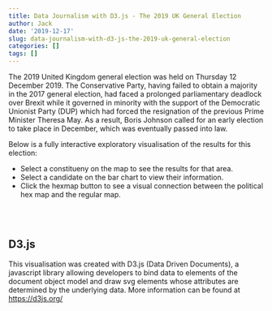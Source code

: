 ```yaml
---
title: Data Journalism with D3.js - The 2019 UK General Election
author: Jack
date: '2019-12-17'
slug: data-journalism-with-d3-js-the-2019-uk-general-election
categories: []
tags: []
---
```


The 2019 United Kingdom general election was held on Thursday 12 December 2019. The Conservative Party, having failed to obtain a majority in the 2017 general election, had faced a prolonged parliamentary deadlock over Brexit while it governed in minority with the support of the Democratic Unionist Party (DUP) which had forced the resignation of the previous Prime Minister Theresa May. As a result, Boris Johnson called for an early election to take place in December, which was eventually passed into law.

Below is a fully interactive exploratory visualisation of the results for this election:

* Select a constitueny on the map to see the results for that area.  
* Select a candidate on the bar chart to view their information.  
* Click the hexmap button to see a visual connection between the political hex map and the regular map.

<!--html_preserve-->
<script type="text/javascript" src="https://ajax.googleapis.com/ajax/libs/d3js/5.14.2/d3.min.js"></script>
<script src="https://unpkg.com/d3-composite-projections@1.3.1/d3-composite-projections.js"></script>
<script src='https://cdnjs.cloudflare.com/ajax/libs/spin.js/2.0.1/spin.min.js'></script> 

<style type="text/css">
    /* Style goes here */
    
#chart {
      position: relative;
      font-family: -apple-system,BlinkMacSystemFont,"Segoe UI",Roboto,"Helvetica Neue",Arial,sans-serif,"Apple Color Emoji","Segoe UI Emoji","Segoe UI Symbol";
    }

path {
        -moz-transition: all 0.25s;
        -o-transition: all 0.25s;
        -webkit-transition: all 0.25s;
        transition: all 0.2s;
    } 

.border:hover{
        fill:lightblue;
        stroke-width: 2;
    }  

/*             body {
        display: flex;
        align-items: center;
        justify-content: center;
    }  */

    .border {
        stroke: black;
        stroke-width: 0.15px; /* desired stroke width (line height)*/
        vector-effect: non-scaling-stroke; /* line height won't scale*/
    }


.hexbod {
        stroke: black;
        stroke-width: 0.05px;
        vector-effect: non-scaling-stroke; /* line height won't scale*/
    }

.hexbod:hover {
        fill:lightblue;
        stroke: black;
        stroke-width: 2;
    }  

    #tooltip, #tooltip2 {
        position: absolute;
        display: inline-block;
        
        height: auto;
        padding: 10px;
        background-color: white;
        opacity: 90%;
        -webkit-border-radius: 10px;
        -moz-border-radius: 10px;
        border-radius: 10px;
        -webkit-box-shadow: 4px 4px 10px rgba(0, 0, 0, 0.4);
        -moz-box-shadow: 4px 4px 10px rgba(0, 0, 0, 0.4);
        box-shadow: 4px 4px 10px rgba(0, 0, 0, 0.4);
        pointer-events: none;
        z-index: 1;
    }

    #tooltip.hidden, #tooltip2.hidden {
        display: none;
    }

    #tooltip p, #tooltip2 p {
        margin: 0;
        font-family: -apple-system,BlinkMacSystemFont,"Segoe UI",Roboto,"Helvetica Neue",Arial,sans-serif,"Apple Color Emoji","Segoe UI Emoji","Segoe UI Symbol";
        font-size: 16px;
        line-height: 20px;
    }

image {
        border: 3px solid #021a40;
    }

#info_title {
        text-decoration: underline;
    }
</style>

</head>
<body>
<div id="tooltip" class="hidden">
        <p><strong>Constituency:</strong></p>
        <p><span id="value">100</span></p>
</div>
<div id="tooltip2" class="hidden">
        <p><strong>Candidate: <span id="candidate"></span></strong></p>
        <p>- <span id="party">100</span></p>
        <p>- Votes: <span id="votes"></span></p>
</div>
<div id="chart" align="center"></div>

<br />
<br />
<script type="text/javascript">

// loader settings
var opts = {
  lines: 9, // The number of lines to draw
  length: 9, // The length of each line
  width: 5, // The line thickness
  radius: 14, // The radius of the inner circle
  color: 'black', // #rgb or #rrggbb or array of colors
  speed: 1.9, // Rounds per second
  trail: 40, // Afterglow percentage
  className: 'spinner' // The CSS class to assign to the spinner
};

var w = 350;//document.getElementById("content").offsetWidth / 2;//window.innerWidth/4;
console.log(w);
var h = w*1.5;
var padding = 40;
var hex_layout = false;

function max_index(d){
    candidates = d["properties"]["candidates"];
    var max_votes = 0;
    var max_votes_index;
    for (var i =0; i < Object.keys(candidates).length; i++){
            if (candidates[i]["votes"] > max_votes){
                max_votes = candidates[i]["votes"];
                max_votes_index = i;
            }
        };
    return max_votes_index;
};

var projection = d3.geoAlbersUk().translate([w/2.4,h/2]).scale(2700);

var path = d3.geoPath()
             .projection(projection);//.center([-3.5,55.4])
             

var bar = d3.select("#chart").append("svg")
            .attr("id", "bar")
            .attr("width", w)
            .attr("height", h)
            .attr("border", 1);
            //.attr("tranform", "translate(600,0)");  

var svg2 = d3.select("#chart").append("svg")
            .attr("id", "maindiv")
            .attr("width", w)
            .attr("height", h)
            .attr("border", 1)
            //.attr("transform", "translate(-1,0)"); 
            
var target = document.getElementById("chart");
console.log(target);
// trigger loader


/*var borderPath = svg2.append("rect")
 		.attr("x", 0)
        .attr("y", 0) 
        .attr("rx", 20)
        .attr("ry", 20)
 		.attr("height", h)
 		.attr("width", w)
 		.style("stroke", "	#778899")
 		.style("fill", "none")
           .style("stroke-width", 1);*/


/*         var borderPath2 = bar.append("rect")
 		.attr("x", 0)
        .attr("y", 0)
        .attr("rx", 20)
        .attr("ry", 20)
 		.attr("height", h)
 		.attr("width", w)
 		.style("stroke", "	#778899")
 		.style("fill", "none")
        .style("stroke-width", 1);  */
     



const zoom = d3.zoom()
    .interpolate(d3.interpolate)
    .scaleExtent([1, 8])
    .on('zoom', zoomed);

function zoomed() {
    svg2
    .selectAll('.mapborder,.composite_border') // To prevent stroke width from scaling
    .attr('transform', d3.event.transform);
} 

svg2.call(zoom);
var zoom_state_original = d3.zoomTransform(svg2.node());


function init(){

  // initialize spinner
  var spinner = new Spinner(opts).spin(target);

  d3.json("/post/2018-06-10-will-the-real-smart-city-please-stand-up_files/merged_dict2.json") 
    .then(function(json, error){
      if (error) throw error;
      
      // stop spin.js loader
      spinner.stop();
      
      // plot graphs
      chart(json);
  });
}
init();


function chart(json){

    data = json.features;

    color = {"Labour Party" : "#DC241f", 
             "Labour and Co-operative Party": "#DC241f",
             "Conservative and Unionist Party" : "#0087DC", 
             "Scottish National Party (SNP)" : "#FFFF00", 
             "Liberal Democrats" : "#FDBB30", 
             "Green Party": "green",
             "Democratic Unionist Party - D.U.P.": "#8B0000",
             "Sinn Féin": "#008C5E",
             "Plaid Cymru - The Party of Wales": "#00DE68",
             "Independent": "#A9A9A9",
             "The Brexit Party": "#12b6cf",
             "Aontú": "#44532A",
             "Libertarian Party": "#002C4E",
             "Scottish Green Party": "#62A53A",
             "Yorkshire Party": "#21A8E0",
             "SDLP (Social Democratic & Labour Party)": "#006E51",
             "Alliance - Alliance Party of Northern Ireland": "#F2D030",
             "People Before Profit Alliance": "#6A100F",
             "Ulster Unionist Party": "#1F3461",
             "UK Independence Party (UKIP)": "#702E85",
             "Speaker seeking re-election": "black",
             "Christian Peoples Alliance": "#813887",
             "Social Democratic Party": "#0D458D",
             "The Liberal Party": "#FFAC00",
             "Animal Welfare Party": "#EE3263"};

    logo = {"Labour Party" : "party_logos/labour_logo.svg", 
             "Labour and Co-operative Party": "party_logos/labour_logo.svg",
             "Conservative and Unionist Party" : "party_logos/conservative_logo.svg", 
             "Scottish National Party (SNP)" : "party_logos/snp_logo.svg", 
             "Liberal Democrats" : "party_logos/liberal_democrats_logo.svg", 
             "Green Party": "party_logos/green_logo.svg",
             "Democratic Unionist Party - D.U.P.": "party_logos/conservative_logo.svg",
             "Sinn Féin": "party_logos/conservative_logo.svg",
             "Plaid Cymru - The Party of Wales": "party_logos/plaid_cymru_logo.svg",
             "Independent": "party_logos/independant_logo.svg",
             "The Brexit Party": "party_logos/brexit_party_logo.svg",
             "SDLP (Social Democratic & Labour Party)": "party_logos/sdlp_logo.svg",
             "Sinn Féin": "party_logos/sinn_fein_logo.svg",
             "Ulster Unionist Party": "party_logos/uup_logo.svg",
             "Aontú": "party_logos/aontu_logo.svg",
             "Libertarian Party": "party_logos/libertarian_party_logo.svg",
             "Scottish Green Party": "party_logos/scottish_green_party_logo.svg",
             "Democratic Unionist Party - D.U.P.": "party_logos/democratic_unionist_party_logo.svg",
             "UK Independence Party (UKIP)": "party_logos/ukip_logo.svg",
             "Yorkshire Party": "party_logos/yorkshire_logo.svg",
             "Alliance - Alliance Party of Northern Ireland": "party_logos/alliance_logo.svg",
             "People Before Profit Alliance": "party_logos/people_before_profit_logo.svg",
             "Official Monster Raving Loony Party": "party_logos/looney_logo.svg",
             "Speaker seeking re-election": "party_logos/speaker_logo.svg",
             "Christian Peoples Alliance": "party_logos/christian_peoples_alliance_logo.svg",
             "Social Democratic Party": "party_logos/sdp_logo.svg",
             "The Liberal Party": "party_logos/liberal_party_logo.svg",
             "Animal Welfare Party": "party_logos/awp_logo.svg",
             "other": "party_logos/other_logo.svg"};
    


    var cScale = d3.scaleLog()
                   .domain([d3.min(data, function(d){return d.value.properties.st_areashape; }), d3.max(data, function(d){ return d.value.properties.st_areashape; })])
                   .range([0,255]);

    // ===============================================================
    // MAP
    // ===============================================================

    var mapkey = function(d) {
return d.key;
    };

    svg2.selectAll(".mapborder")
       .data(data, mapkey)
       .enter()
       .append("g")
       .attr("class", "mapborder")
       .append("path")
       .attr("d", function(d){
           return path(d.value);
       })
       .attr("class", "border")
       .attr("fill", function(d){
           return color[d["value"]["properties"]["candidates"][max_index(d.value)]["party"]]; 
       })

       d3.selectAll(".mapborder")
       .on("mouseover", function(d) {
            //Get this bar's x/y values, then augment for the tooltip
            var xPosition = d3.event.pageX + 20;//parseFloat(path.centroid(d.value)[0]) + 750; //+ xScale.bandwidth() / 2;
            var yPosition = d3.event.pageY + 20;//parseFloat(path.centroid(d.value)[1]) + 100; // 2 + h / 2;
            //Update the tooltip position and value
            d3.select("#tooltip")
                .style("left", xPosition + "px")
                .style("top", yPosition + "px")
                .select("#value")
                .text(d.value.properties.pcon17nm);
                //Show the tooltip
            d3.select("#tooltip").classed("hidden", false);
       })
       .on("mouseout", function() {
            //Hide the tooltip
            d3.select("#tooltip").classed("hidden", true);
        });

    svg2
        .append("g")
        .attr("class", "composite_border")
        .append("path")
        .style("fill", "none")
        .style("stroke", "black")
        .style("stroke-width", "0.5")
        .attr("d", projection.getCompositionBorders());

    var hexbutton = svg2.append("g")
        .attr("class", "hexbutton")    
        .append("rect")
        .attr("class", "hexbuttonrect")
        .attr("x", 10)
        .attr("y", 10)
        .attr("rx", 7)
        .attr("ry", 7)
        .attr("width", 50)
        .attr("height", 50)
        .attr("fill", "white")
        .attr("stroke", "black")
        .attr("opacity", 0.9)
        .on("mousedown", function(){            
            d3.event.stopImmediatePropagation(); // stop zoom   
        });

    function draw_zoom_buttons(){
        var zoomInButton =svg2.append("g")
                            .attr("class", "zoomIn_button")
                            .append("rect")
                            .attr("x", w/100)
                            .attr("y", h-h/100 - w/13)
                            .attr("rx", 5)
                            .attr("ry", 5)
                            .attr("width", w/13)
                            .attr("height", w/13)
                            .attr("fill", "white")
                            .attr("stroke", "black")
                            .attr("opacity", 0)
                            .on("mousedown", function(){            
                                d3.event.stopImmediatePropagation(); // stop zoom   
                            })
                            .transition()
                            .duration(500)
                            .attr("opacity", 0.9);
        svg2.append("text")
            .attr("class", "zoomIn_button")
            .text("+")
            .attr("x", w/100 + w/30 + 1.9)
            .attr("y", h - h/100 - w/55 -0.4)
            .attr("text-anchor", "middle")
            .style("pointer-events", "none")
            .style("font-size", "24px")
            .attr("opacity", 0)
            .transition()
            .duration(500)
            .attr("opacity", 0.9);
        var zoomOutButton =svg2.append("g")
                            .attr("class", "zoomOut_button")
                            .append("rect")
                            .attr("x", w*2/100 + w/13)
                            .attr("y", h-h/100 - w/13)
                            .attr("rx", 5)
                            .attr("ry", 5)
                            .attr("width", w/13)
                            .attr("height", w/13)
                            .attr("fill", "white")
                            .attr("stroke", "black")
                            .attr("opacity", 0)
                            .on("mousedown", function(){            
                                d3.event.stopImmediatePropagation(); // stop zoom   
                            })
                            .transition()
                            .duration(500)
                            .attr("opacity", 0.9);
        svg2.append("text")
            .attr("class", "zoomOut_button")
            .text("-")
            .attr("x", w*2/100 + w/20 + w/15 -0.1)
            .attr("y", h - h/100 - w/55 -0.4)
            .attr("text-anchor", "middle")
            .style("pointer-events", "none")
            .style("font-size", "24px")
            .attr("opacity", 0)
            .transition()
            .duration(500)
            .attr("opacity", 0.9);
        var resetButton =svg2.append("g")
                            .attr("class", "reset_zoom")
                            .append("rect")
                            .attr("x", w*3/100 + w*2/13)
                            .attr("y", h-h/100 - w/13)
                            .attr("rx", 5)
                            .attr("ry", 5)
                            .attr("width", w*2/13)
                            .attr("height", w/13)
                            .attr("fill", "white")
                            .attr("stroke", "black")
                            .attr("opacity", 0)
                            .on("mousedown", function(){            
                                d3.event.stopImmediatePropagation(); // stop zoom   
                            })
                            .transition()
                            .duration(500)
                            .attr("opacity", 0.9);  
        svg2.append("text")
            .attr("class", "reset_zoom")
            .text("reset")
            .attr("x", w*3/100 + w*3/13 + 1)
            .attr("y", h - h/100 - w/55 -2)
            .attr("text-anchor", "middle")
            .style("pointer-events", "none")
            .style("font-size", "20px")
            .attr("opacity", 0)
            .transition()
            .duration(500)
            .attr("opacity", 0.9);                               
        

        var hextext = svg2.append("text")
            .text("Click Me!")
            .attr("x", 35)
            .attr("y", 31)
            .attr("text-anchor", "middle")
            .style("pointer-events", "none")
            .style("font-size", "10px");

        var hextext2 = svg2.append("text")
            .text("HexMap")
            .attr("x", 35)
            .attr("y", 45)
            .attr("text-anchor", "middle")
            .style("pointer-events", "none")
            .style("font-size", "10px");
    
        d3.select(".reset_zoom")
        .on("click", function(){
            if (hex_layout == false){
                svg2.transition()
                    .ease(d3.easeExp)
                    .duration(500)
                    .call(zoom.transform, d3.zoomIdentity);
            }
        });
        d3.select(".zoomIn_button")
        .on("click", function(){
            svg2.transition().ease(d3.easeExp).duration(500).call(zoom.scaleBy, 1.5);
        });
        d3.select(".zoomOut_button")
        .on("click", function(){
            svg2.transition().ease(d3.easeExp).duration(500).call(zoom.scaleBy, 0.75);
        });
    };
    draw_zoom_buttons();
    
    svg2.append("rect")
          .attr("class", "sourcebackground")
          .attr("x", 198)
          .attr("y", h-19)
          .attr("width", 150)
          .attr("height", 13)
          .style("fill", "white")
          .style("opacity", 0.7);

    svg2.append("text")
       .attr("class", "source")
       .attr("x", 200)
       .attr("y", h-10)
       .attr("fill", "grey")
       .style("font-size", "8")
       //.attr("font", "sans-serif")
       .text("Source: https://democracyclub.org.uk/")
       
    // ===============================================================
    // BAR PLOT BARS AND LOGOS
    // ===============================================================
    var xPadding = 60;
    var yPadding = 30;
    var bar_data = data[585]["value"]["properties"]["candidates"];

    var barkey = function(d) {
      return d.partyID;
    };

    bar_data.sort(function(a,b){
        return a.votes - b.votes;
    })

    var xScale = d3.scaleLinear()
                   .domain([0, d3.max(bar_data, function(d){
                        return d.votes;
                   })])
                   .range([3, w - xPadding]);

    var yScale = d3.scaleBand()
                   .domain(d3.range(bar_data.length))
                   .range([h - yPadding, h/2])
                   .paddingInner(0.25);
    
    var xAxis = d3.axisTop(xScale).ticks(6);
    
    bar.selectAll("rect")
       .data(bar_data, barkey)
       .enter()
       .append("rect")
       .attr("class", "bars")
       .attr("x", function(d){
           return xScale(0);
       })
       .attr("y", function(d, i){
           return yScale(i);
       })
       .attr("rx", 10)
       .attr("ry", 10)
       .attr("width", function(d){
           return xScale(d.votes) - xScale(0);
       })
       .attr("height", yScale.bandwidth())
       .attr("fill", function(d){
           return color[d.party];
       })
       .attr("stroke", "black");

    // SVG LOGOS
    bar.selectAll("image")
        .data(bar_data, barkey)
        .enter()
        .append("image")
        .attr("class", "logos")
        .attr("xlink:href", function(d){
            return "/post/2018-06-10-will-the-real-smart-city-please-stand-up_files/" + logo[d.party];
        })
        .attr("x", function(d,i){
            return xScale(d.votes) + 10;
        })
        .attr("y", function(d,i){
            return yScale(i);
        })
        .attr("width", yScale.bandwidth())
        .attr("height", yScale.bandwidth());

    d3.selectAll(".bars, .logos")
       .on("mouseover", function(d) {
            //Get this bar's x/y values, then augment for the tooltip
            var xPosition = d3.event.pageX + 20;//parseFloat(path.centroid(d.value)[0]) + 750; //+ xScale.bandwidth() / 2;
            var yPosition = d3.event.pageY + 20;//parseFloat(path.centroid(d.value)[1]) + 100; // 2 + h / 2;
            //Update the tooltip position and value
            d3.select("#tooltip2")
                .style("left", xPosition + "px")
                .style("top", yPosition + "px")
                .select("#party")
                .text(d.party);
            d3.select("#candidate")
                .text(d.name);
            d3.select("#votes")
                .text(d.votes.toString().replace(/\B(?=(\d{3})+(?!\d))/g, ","));

                //Show the tooltip
            d3.select("#tooltip2").classed("hidden", false);
       })
       .on("mouseout", function() {
            //Hide the tooltip
            d3.select("#tooltip2").classed("hidden", true);
        });

    bar.append("g")
        .attr("class", "x axis")
        .style("font-size", "8")
        .attr("transform", "translate(0, " + (h/2 - 10) + ")")
        .call(xAxis);

    bar.append("text")
       .attr("x", (w - xPadding)/2 + 3)
       .attr("y", 225)
       .text("Votes")
       .attr("text-anchor", "middle")
       .style("font-size", "12");
    

    // ===============================================================
    // UPDATE BAR PLOT - BARS AND LOGOS
    // ===============================================================


    function updateBar(newData){

        var bar_data_new = newData["value"]["properties"]["candidates"];

        bar_data_new.sort(function(a,b){
            return a.votes - b.votes;
        })

        xScale.domain([0, d3.max(bar_data_new, function(d){
                        return d.votes;
                })]);
        yScale.domain(d3.range(bar_data_new.length));
        
        // rearrange existing bars
        bar.selectAll(".bars")
            .data(bar_data_new, barkey)
            .transition()
            .duration(1000)
            .attr("class", "bars")
            .attr("x", function(d, i){
                return xScale(0);
            })
            .attr("y", function(d, i){

                return yScale(i);
            })
            .attr("width", function(d){
                return xScale(d.votes) - xScale(0);
            })
            .attr("height", yScale.bandwidth())
            .attr("fill", function(d){
                return color[d.party];
            })
            .attr("stroke", "black");
            
        // rearrange existing logos
        bar.selectAll(".logos")
            .data(bar_data_new, barkey)
            .transition()
            .duration(1000)
            .attr("x", function(d){
                return xScale(d.votes) + 10;
            })
            .attr("y", function(d, i){
                return yScale(i);
            })
            .attr("width", yScale.bandwidth())
            .attr("height", yScale.bandwidth());

        // ADDING NEW BARS OFF SCREEN AND MERGING WITH DATA   
        bar.selectAll(".bars")
            .data(bar_data_new, barkey)
            .enter()
            .append("rect")
            .attr("class", "bars")
            .attr("x", function(d){
                return xScale(0);
            })
            .attr("y", function(d, i){
                return h;
            })
            .attr("rx", 10)
            .attr("ry", 10)
            .attr("width", function(d){
                return 0;
            })
            .attr("height", yScale.bandwidth())
            .attr("fill", function(d){
                return color[d.party];
            })
            .attr("stroke", "black")
            .merge(bar.selectAll(".bars").data(bar_data_new, barkey))
            .transition()
            .duration(1000)
            .attr("x", function(d){
                return xScale(0);
            })
            .attr("y", function(d, i){
                return yScale(i);
            })
            .attr("width", function(d){
                return xScale(d.votes) - xScale(0);
            })
            .attr("height", yScale.bandwidth());

        // ADDING NEW LOGOS OFF SCREEN AND MERGING WITH DATA
        bar.selectAll(".logos")
            .data(bar_data_new, barkey)
            .enter()
            .append("image")
            .attr("class", "logos")
            .attr("xlink:href", function(d){
             console.log(d);
                if (logo[d.party] != null){
                    return "/post/2018-06-10-will-the-real-smart-city-please-stand-up_files/" + logo[d.party];
                } else {
                    return "/post/2018-06-10-will-the-real-smart-city-please-stand-up_files/" + logo["other"];
                }           
            })
            .attr("x", function(d){
                return xScale(0) + 10;
            })
            .attr("y", function(d){
                return h;
            })
            .attr("width", yScale.bandwidth())
            .attr("height", yScale.bandwidth())
            .merge(bar.selectAll(".logos").data(bar_data_new, barkey))
            .transition()
            .duration(1000)
            .attr("x", function(d){
                return xScale(d.votes) + 10;
            })
            .attr("y", function(d, i){
                return yScale(i);
            })
            .attr("width", yScale.bandwidth())
            .attr("height", yScale.bandwidth());
            


        bar.selectAll(".bars")
            .data(bar_data_new, barkey)
            .exit()
            .transition()
            .duration(1000)
            .attr("y", h*1.1)
            .remove();
        
        bar.selectAll(".logos")
            .data(bar_data_new, barkey)
            .exit()
            .transition()
            .duration(1000)
            .attr("y", h*1.1)
            .remove();

        bar.select(".x.axis")
            .transition()
            .duration(1000)
            .call(xAxis);

        // Updating Info text
        //console.log(newData);
        var elected_candidate = bar_data_new[bar_data_new.length - 1];
        var constituency = newData["key"];
        var img_url = elected_candidate.thumbnail;
        var name = elected_candidate.name;
        var party = elected_candidate.party;
        var votes = elected_candidate.votes.toString().replace(/\B(?=(\d{3})+(?!\d))/g, ",");
        var elected = elected_candidate.elected;
        
        d3.selectAll("#info_title,#cand_image,#info_name,#info_votes,#info_party,#info_elected")
              .style("opacity", "1")
              .transition()
              .duration(1000)
              .style("opacity", "0")
              .on("end", function(d){
                d3.select("#cand_image")
                    .attr("xlink:href", img_url)
                    .style("opacity", "0")
                    .transition()
                    .duration(1000)
                    .style("opacity", "1"); 

                d3.select("#info_title")
                  .text(constituency)
                  .transition()
                  .duration(1000)
                  .style("opacity", "1");

                d3.select("#info_name") 
                    .text(name)
                    .transition()
                    .duration(1000)
                    .style("opacity", "1");

                d3.select("#info_votes") 
                    .text(votes)
                    .transition()
                    .duration(1000)
                    .style("opacity", "1");

                d3.select("#info_party") 
                    .text(function(){
                        if (party == "Alliance - Alliance Party of Northern Ireland"){
                            return "Alliance Party of Northern Ireland";
                        } else {
                            return party;
                        }
                    })
                    .transition()
                    .duration(1000)
                    .style("opacity", "1");

                d3.select("#info_elected") 
                    .text(function(){
                        if (elected){return "Yes";
                        } else {
                            return "No";
                        }
                    })
                    .transition()
                    .duration(1000)
                    .style("opacity", "1");
              })

        
        // Interaction with Updated Bars

        d3.selectAll(".bars, .logos")
            .on("mouseover", function(d) {
                //console.log(d);
                var img_url = d.thumbnail;
                //Get this bar's x/y values, then augment for the tooltip
                var xPosition = d3.event.pageX + 20;//parseFloat(path.centroid(d.value)[0]) + 750; //+ xScale.bandwidth() / 2;
                var yPosition = d3.event.pageY + 20;//parseFloat(path.centroid(d.value)[1]) + 100; // 2 + h / 2;
                //Update the tooltip position and value
                d3.select("#tooltip2")
                    .style("left", xPosition + "px")
                    .style("top", yPosition + "px")
                    .select("#party")
                    .text(d.party);
                d3.select("#candidate")
                    .text(d.name);
                d3.select("#votes")
                    .text(d.votes.toString().replace(/\B(?=(\d{3})+(?!\d))/g, ","));
                    //Show the tooltip
                d3.select("#tooltip2").classed("hidden", false);
            })
            .on("mouseout", function() {
                    //Hide the tooltip
                    d3.select("#tooltip2").classed("hidden", true);
            })
            .on("click", function(d){
                img_url = d.thumbnail;
                var img_url = d.thumbnail;
                var name = d.name;
                var party = d.party;
                var votes = d.votes.toString().replace(/\B(?=(\d{3})+(?!\d))/g, ",");
                var elected = d.elected;
                //console.log(img_url);

                if (img_url == null){
                    console.log("No Image")
                    img_url = "https://i.stack.imgur.com/l60Hf.png"
                }

                d3.selectAll("#cand_image,#info_name,#info_votes,#info_party,#info_elected")
                    .style("opacity", "1")
                    .transition()
                    .duration(1000)
                    .style("opacity", "0")
                    .on("end", function(d){
                        d3.select(this)
                            .attr("xlink:href", img_url)
                            .style("opacity", "0")
                            .transition()
                            .duration(1000)
                            .style("opacity", "1"); 

                        d3.select("#info_name") 
                            .text(name)
                            .transition()
                            .duration(1000)
                            .style("opacity", "1");

                        d3.select("#info_votes") 
                            .text(votes)
                            .transition()
                            .duration(1000)
                            .style("opacity", "1");

                        d3.select("#info_party") 
                            .text(function(){
                                if (party == "Alliance - Alliance Party of Northern Ireland"){
                                    return "Alliance Party of Northern Ireland";
                                } else {
                                    return party;
                                }
                            })
                            .transition()
                            .duration(1000)
                            .style("opacity", "1");

                        d3.select("#info_elected") 
                            .text(function(){
                                if (elected){return "Yes";
                                } else {
                                    return "No";
                                }
                            })
                            .transition()
                            .duration(1000)
                            .style("opacity", "1");
                    });


      }); 

    };

    d3.selectAll(".border")
        .on("click", function(d, i){
            updateBar(d);
        });
    
    // ===============================================================
    // CANDIDATE IMAGE AND INFORMATION AND DROPDOWN
    // ===============================================================

    var clip = bar.append("defs")
                    .append("clipPath")
                    .attr("id", "image_border")
                    .append("rect")
                    .attr("id", "my_border")
                    .attr("x", 3)
                    .attr("y", 65)
                    .attr("rx", 45)
                    .attr("ry", 45)
                    .attr("width", 120)
                    .attr("height", 120)
                    .attr("fill-opacity", 0)
                    .attr("stroke", "black")
                    .attr("stroke-width", 2.5);

    bar.append("svg:image")
        .attr("id", "cand_image")
        .attr('x', 3)
        .attr('y', 65)
        .attr('width', 120)
        .attr('height', 120)
        .attr("xlink:href", "https://static-candidates.democracyclub.org.uk/media/cache/11/cd/11cdef34a2791717a8d12645b69b151d.jpg")
        .attr("clip-path", "url(#image_border)");

    var rect = bar.append("use")
        .attr("xlink:href", "#my_border")
        .attr("y", 0)
        .attr("x", 0);

    // Candidate information

    var info_tags = bar.append("g")
       .attr("class", "info_tags")
       .style("font-size", "10")
       .style("font-weight", "bold");

    info_tags.append("text")
        .text("")
        .attr("x", 200)
        .attr("y", 100)
        .attr("font-size", 32)
    info_tags.append("text")
       .text("Candidate:")
       .attr("x", 133)
       .attr("y", 100);
    info_tags.append("text")
        .text("Party:")
        .attr("x", 133)
        .attr("y", 120)
    info_tags.append("text")
        .text("Votes:")
        .attr("x", 133)
        .attr("y", 140)
    info_tags.append("text")
        .text("Elected:")
        .attr("x", 133)
        .attr("y", 160)

    var info_values = bar.append("g")
                        .attr("class", "info_values")
                        .style("font-size", "10");
    
    info_values.append("text")
        .text("Aberavon")
        .attr("id", "info_title")
        .attr("x", 10)
        .attr("y", 40)
        .style("font-size", "16")
        .style("font-weight", "bolder");
    info_values.append("text")
       .attr("class", "info_value")
       .attr("id", "info_name")
       .text("Stephen Kinnock")
       .attr("x", 194)
       .attr("y", 100);
    info_values.append("text")
        .attr("class", "info_value")
        .attr("id", "info_party")
        .text("Labour Party")
        .attr("x", 169)
        .attr("y", 120);
    info_values.append("text")
        .attr("class", "info_value")
        .attr("id", "info_votes")
        .text("17,008")
        .attr("x", 170)
        .attr("y", 140);
    info_values.append("text")
        .attr("class", "info_value")
        .attr("id", "info_elected")
        .text("Yes")
        .attr("x", 182)
        .attr("y", 160);

    d3.selectAll(".bars, .logos")
      .on("click", function(d){
            var img_url = d.thumbnail;
            var name = d.name;
            var party = d.party;
            var votes = d.votes.toString().replace(/\B(?=(\d{3})+(?!\d))/g, ",");
            var elected = d.elected;
            //console.log(img_url);

            if (img_url == null){
                console.log("Default Avatar:")
                img_url = "https://i.stack.imgur.com/l60Hf.png";
            };

            d3.selectAll("#cand_image,#info_name,#info_votes,#info_party,#info_elected")
              .style("opacity", "1")
              .transition()
              .duration(1000)
              .style("opacity", "0")
              .on("end", function(d){
                d3.select("#cand_image")
                    .attr("xlink:href", img_url)
                    .style("opacity", "0")
                    .transition()
                    .duration(1000)
                    .style("opacity", "1"); 

                d3.select("#info_name") 
                    .text(name)
                    .transition()
                    .duration(1000)
                    .style("opacity", "1");

                d3.select("#info_votes") 
                    .text(votes)
                    .transition()
                    .duration(1000)
                    .style("opacity", "1");

                d3.select("#info_party") 
                    .text(function(){
                        if (party == "Alliance - Alliance Party of Northern Ireland"){
                            return "Alliance Party of Northern Ireland";
                        } else {
                            return party;
                        }
                    })
                    .transition()
                    .duration(1000)
                    .style("opacity", "1");

                d3.select("#info_elected") 
                    .text(function(){
                        if (elected){return "Yes";
                        } else {
                            return "No";
                        }
                    })
                    .transition()
                    .duration(1000)
                    .style("opacity", "1");
              })

      });

    
    // ===============================================================
    // ADD HEXMAP
    // ===============================================================
    
    //var hexes = d3.renderHexJSON(json.hexmap, w, h);

    var hexkey = function(d){
        return d.key;
    };
    
    //var hex_layout = false;
    d3.select(".hexbutton")
      .on("click", function(d,i){

        d3.selectAll(".hexbuttonrect")
          .attr("fill", "lightgreen");

        var zoom_state_new = d3.zoomTransform(svg2.node());

        var zoom_reset_duration;
        if (zoom_state_original == zoom_state_new){
            zoom_reset_duration = 0;
        } else {
            zoom_reset_duration = 1000;
        }

        if (hex_layout == false){
            svg2.transition()
                .ease(d3.easeExp)
                .duration(zoom_reset_duration)
                .call(zoom.transform, d3.zoomIdentity);
        };

        svg2.selectAll(".hexborder")
        .data(data, mapkey)
        .enter()
        .append("g")
        .attr("class", "hexborder")
        .append("path")
        .attr("class", "hexbod")
        .attr("stroke", "black")
        .attr("d", function(d){
            return path(d.value_hex);
        })
        .attr("fill", function(d){
        return color[d["value"]["properties"]["candidates"][max_index(d.value)]["party"]]; 
        })
        .attr("transform", function(d, i){
            var mapcentroid = path.centroid(d.value);
            var hexcentroid = path.centroid(d.value_hex);

            var scale_factor = d.value.properties.st_areashape;

            var x = hexcentroid[0];
            var y = hexcentroid[1];
            return "translate(" + (mapcentroid[0] - hexcentroid[0]) + "," + (mapcentroid[1] - hexcentroid[1]) + ")"
                + "translate(" + x + "," + y + ")"
                + "scale(" + (1/50) + ")"
                + "translate(" + -x + "," + -y + ")";
        });

        d3.selectAll(".hexborder")
            .on("mouseover", function(d) {
                    //console.log( d3.event.pageX, d3.event.pageY ) 
                    //Get this bar's x/y values, then augment for the tooltip
                    var xPosition = d3.event.pageX + 20;//parseFloat(path.centroid(d.value)[0]) + 750; //+ xScale.bandwidth() / 2;
                    var yPosition = d3.event.pageY + 20;//parseFloat(path.centroid(d.value)[1]) + 100; // 2 + h / 2;
                    //Update the tooltip position and value
                    d3.select("#tooltip")
                        .style("left", xPosition + "px")
                        .style("top", yPosition + "px")
                        .select("#value")
                        .text(d.value.properties.pcon17nm);
                        //Show the tooltip
                    d3.select("#tooltip").classed("hidden", false);
            })
            .on("mouseout", function() {
                    //Hide the tooltip
                    d3.select("#tooltip").classed("hidden", true);
                });
        
        // ===============================================================
        // TRANSITION TO AND FROM HEXMAP
        // ===============================================================
            
        if (hex_layout == false){
            svg2.on(".zoom", null);
            d3.selectAll(".hexbuttonrect")
                .attr("fill", "lightgreen");
            
            d3.selectAll(".zoomIn_button, .zoomOut_button, .reset_zoom")
              .transition()
              .duration(500)
              .attr("opacity", 0)
              .remove()
            
            svg2.selectAll(".mapborder")//.selectAll("path")  
                .attr("opacity", 1)        
                .transition()
                .ease(d3.easeExp)
                .delay(zoom_reset_duration)
                .duration(3000)
                .attr("opacity", 1)
                .attr("transform", function(d, i){
                    var mapcentroid = path.centroid(d.value);
                    var hexcentroid = path.centroid(d.value_hex);

                    var scale_factor = d.value.properties.st_areashape;
        
                    var x = mapcentroid[0];
                    var y = mapcentroid[1];

                    return "scale(1.1) translate(" + (hexcentroid[0] - mapcentroid[0]) + "," + (hexcentroid[1] - mapcentroid[1]) + ")"
                        + "translate(" + (x-50) + "," + (y-50) + ")"
                        + "scale(" + 15000000/scale_factor + ")"
                        + "translate(" + (-x) + "," + (-y) + ")";
                });

            svg2.selectAll(".hexborder") 
                .style("stroke-width", "0.3px")
                .transition()
                .ease(d3.easeExp)
                .delay(zoom_reset_duration)
                .duration(3000)
                .attr("transform", function(d, i){
                    var mapcentroid = path.centroid(d.value);
                    var hexcentroid = path.centroid(d.value_hex);

                    var scale_factor = d.value.properties.st_areashape;
            
                    var x = mapcentroid[0];
                    var y = mapcentroid[1];
                    return "scale(1.1) translate(" + (hexcentroid[0] - mapcentroid[0]) + "," + (hexcentroid[1] - mapcentroid[1]) + ")"
                    + "translate(" + (x-50) + "," + (y-50) + ")"
                    + "scale(" + 50 + ")"
                    + "translate(" + (-x) + "," + (-y) + ")";
                })
                //.style("stroke-width", "0.3px");

                
            
            
            
            svg2.selectAll(".composite_border")
                .attr("opacity", 1)
                .transition()
                .ease(d3.easeExp)
                .delay(zoom_reset_duration)
                .duration(3000)
                .attr("opacity", 0);
            

            d3.selectAll(".hexborder")
                .on("click", function(d,i){
                    updateBar(d);             
                });                    

            hex_layout=true;
        } else {
            d3.selectAll(".hexbuttonrect")
                .attr("fill", "white");
            

            svg2.selectAll(".mapborder")
                .transition()
                .ease(d3.easeExp)
                .duration(3000)
                .attr("transform", function(d,i){
                        return "";
                })
                .attr("opacity", 1);

            svg2.selectAll(".hexborder")
                .transition()
                .ease(d3.easeExp)
                .duration(3000)
                .attr("transform", function(d,i){
                    return "";
                })
                //.style("stroke-width", "0px")
                .remove();
            
            svg2.selectAll(".composite_border")
                .attr("opacity", 0)
                .transition()
                .ease(d3.easeExp)
                .delay(200)
                .duration(3000)    
                .attr("opacity", 1)                    
                .on("end", function(){
                    svg2.call(zoom);
                    draw_zoom_buttons();
                });
            

            hex_layout=false;
        }

    });

}

</script>
<!--/html_preserve-->

<h2>D3.js</h2>
This visualisation was created with D3.js (Data Driven Documents), a javascript library allowing developers to bind data to elements of the document object model and draw svg elements whose attributes are determined by the underlying data. More information can be found at [https://d3js.org/](https://d3js.org/)






